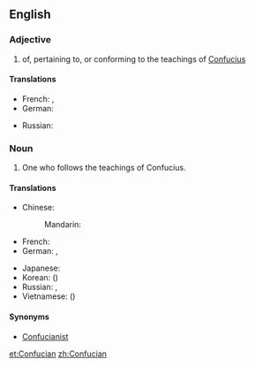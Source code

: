 ==English==

===Adjective===
{{en-adj}}

# of, pertaining to, or conforming to the teachings of [[Confucius]]

====Translations====
{{trans-top|of, pertaining to, or conforming to the teachings of Confucius}}
* French: {{t|fr|confucéen}}, {{t|fr|confucien}}
* German: {{t|de|konfuzianisch}}
{{trans-mid}}
* Russian: {{t|ru|конфуцианский|tr=konfuciánskij|sc=Cyrl}}
{{trans-bottom}}

===Noun===
{{en-noun}}

# One who follows the teachings of Confucius.

====Translations====
{{trans-top|one who follows the teachings of Confucius}}
* Chinese:
*: Mandarin: {{t|zh|儒家|tr=rújiā|sc=Hani}}
* French: {{t|fr|confucianiste|m|f}}
* German: {{t|de|Konfuzianer|m}}, {{t|de|Konfuzianerin|f}}
{{trans-mid}}
* Japanese: {{t|ja|儒家|tr=じゅか, juka|sc=Jpan}}
* Korean: {{t|ko|유가|tr=yuga|sc=Kore}} ({{t|ko|儒家|sc=Kore}})
* Russian: {{t|ru|конфуцианец|m|tr=konfuciánec|sc=Cyrl}}, {{t|ru|конфуцианка|f|tr=konfuciánka|sc=Cyrl}}
* Vietnamese: {{t|vi|nho gia}} ({{t|vi|儒家}})
{{trans-bottom}}

====Synonyms====
* [[Confucianist]]

[[et:Confucian]]
[[zh:Confucian]]